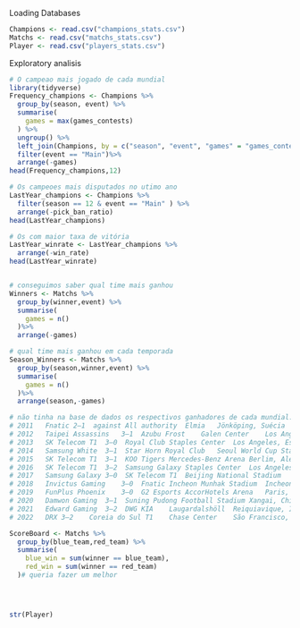 Loading Databases
```r
Champions <- read.csv("champions_stats.csv")
Matchs <- read.csv("matchs_stats.csv")
Player <- read.csv("players_stats.csv")
```
Exploratory analisis
```r
# O campeao mais jogado de cada mundial
library(tidyverse)
Frequency_champions <- Champions %>%
  group_by(season, event) %>%
  summarise(
    games = max(games_contests)
  ) %>%
  ungroup() %>%
  left_join(Champions, by = c("season", "event", "games" = "games_contests"))%>%
  filter(event == "Main")%>%
  arrange(-games)
head(Frequency_champions,12)

# Os campeoes mais disputados no utimo ano
LastYear_champions <- Champions %>%
  filter(season == 12 & event == "Main" ) %>%
  arrange(-pick_ban_ratio)
head(LastYear_champions)

# Os com maior taxa de vitória
LastYear_winrate <- LastYear_champions %>%
  arrange(-win_rate)
head(LastYear_winrate)


# conseguimos saber qual time mais ganhou
Winners <- Matchs %>%
  group_by(winner,event) %>%
  summarise(
    games = n()
  )%>%
  arrange(-games)

# qual time mais ganhou em cada temporada
Season_Winners <- Matchs %>%
  group_by(season,winner,event) %>%
  summarise(
    games = n()
  )%>%
  arrange(season,-games)

# não tinha na base de dados os respectivos ganhadores de cada mundial.
# 2011	 Fnatic	2–1	 against All authority	Elmia	Jönköping, Suécia
# 2012	 Taipei Assassins	3–1	 Azubu Frost	Galen Center	Los Angeles, Estados Unidos
# 2013	 SK Telecom T1	3–0	 Royal Club	Staples Center	Los Angeles, Estados Unidos
# 2014	 Samsung White	3–1	 Star Horn Royal Club	Seoul World Cup Stadium	Seul, Coreia do Sul
# 2015	 SK Telecom T1	3–1	 KOO Tigers	Mercedes-Benz Arena	Berlim, Alemanha
# 2016	 SK Telecom T1	3–2	 Samsung Galaxy	Staples Center	Los Angeles, Estados Unidos
# 2017	 Samsung Galaxy	3–0	 SK Telecom T1	Beijing National Stadium	Pequim, China
# 2018	 Invictus Gaming	3–0	 Fnatic	Incheon Munhak Stadium	Incheon, Coreia do Sul
# 2019	 FunPlus Phoenix	3–0	 G2 Esports	AccorHotels Arena	Paris, França
# 2020	 Damwon Gaming	3–1	 Suning	Pudong Football Stadium	Xangai, China
# 2021	 Edward Gaming	3–2	 DWG KIA	Laugardalshöll	Reiquiavique, Islândia
# 2022	 DRX 3–2	Coreia do Sul T1	Chase Center	São Francisco, Estados Unidos

ScoreBoard <- Matchs %>%
  group_by(blue_team,red_team) %>%
  summarise(
    blue_win = sum(winner == blue_team),
    red_win = sum(winner == red_team)
  )# queria fazer um melhor




str(Player)
```

